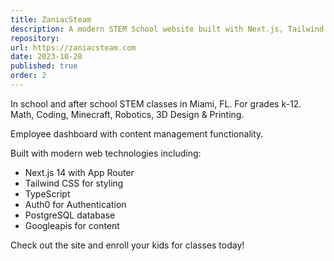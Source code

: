 ```yaml
---
title: ZaniacSteam
description: A modern STEM School website built with Next.js, Tailwind CSS
repository:
url: https://zaniacsteam.com
date: 2023-10-28
published: true
order: 2
---
```


In school and after school STEM classes in Miami, FL. For grades k-12. Math, Coding, Minecraft, Robotics, 3D Design & Printing.

Employee dashboard with content management functionality.

Built with modern web technologies including:

- Next.js 14 with App Router
- Tailwind CSS for styling
- TypeScript
- Auth0 for Authentication
- PostgreSQL database
- Googleapis for content

Check out the site and enroll your kids for classes today!
